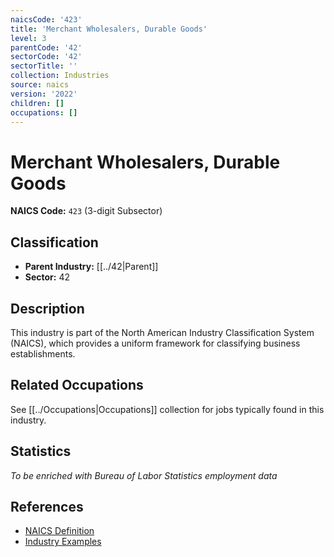 ```yaml
---
naicsCode: '423'
title: 'Merchant Wholesalers, Durable Goods'
level: 3
parentCode: '42'
sectorCode: '42'
sectorTitle: ''
collection: Industries
source: naics
version: '2022'
children: []
occupations: []
---
```

# Merchant Wholesalers, Durable Goods

**NAICS Code:** `423` (3-digit Subsector)

## Classification

- **Parent Industry:** [[../42|Parent]]
- **Sector:** 42

## Description

This industry is part of the North American Industry Classification System (NAICS), which provides a uniform framework for classifying business establishments.

## Related Occupations

See [[../Occupations|Occupations]] collection for jobs typically found in this industry.

## Statistics

*To be enriched with Bureau of Labor Statistics employment data*

## References

- [NAICS Definition](https://www.census.gov/naics/)
- [Industry Examples](https://www.census.gov/naics/2022NAICS/)
